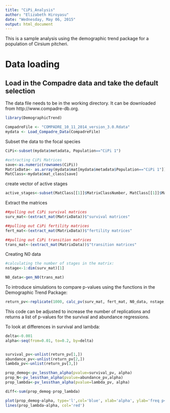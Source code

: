 ```yaml
---
title: "CiPi_Analysis"
author: "Elizabeth Hiroyasu"
date: "Wednesday, May 06, 2015"
output: html_document
---
```


This is a sample analysis using the demographic trend package for a population of Cirsium pitcheri.

# Data loading
## Load in the Compadre data and take the default selection
The data file needs to be in the working directory. It can be downloaded from http://www.compadre-db.org.


```r
library(DemographicTrend)

CompadreFile <- "COMPADRE_10_11_2014_version_3.0.Rdata"
mydata <- Load_Compadre_Data(CompadreFile)
```


Subset the data to the focal species
```r
CiPi<-subset(mydata$metadata, Population=="CiPi 1")

#extracting CiPi Matrices
save<-as.numeric(rownames(CiPi))
MatrixData<- as.array(mydata$mat[mydata$metadata$Population=="CiPi 1"])
MatClass<-mydata$mat_class[save]
```

create vector of active stages
```r
active_stages<-subset(MatClass[[1]]$MatrixClassNumber, MatClass[[1]]$MatrixClassOrganized=='active')
```


Extract the matrices
```r
##pulling out CiPi survival matrices
surv_mat<-(extract_mat(MatrixData))$"survival matrices"

##pulling out CiPi fertility matrices
fert_mat<-(extract_mat(MatrixData))$"fertility matrices"

##pulling out CiPi transition matrices
trans_mat<-(extract_mat(MatrixData))$"transition matrices"
```


Creating N0 data
```r
#calculating the number of stages in the matrix:
nstage<-1:dim(surv_mat)[1]

N0_data<-gen_N0(trans_mat)

```

To introduce simulations to compare p-values using the functions in the Demographic Trend Package:
```r
return_pv<-replicate(1000, calc_pv(surv_mat, fert_mat, N0_data, nstage, years=1:10, stage2mod=1:3, beta=0.01))

```
This code can be adjusted to increase the number of replications and returns a list of p-values for the survival and abundance regressions.

To look at differences in survival and lambda:
```r
delta<-0.001
alpha<-seq(from=0.01, to=0.2, by=delta)


survival_pv<-unlist(return_pv[1,])
abundance_pv<-unlist(return_pv[2,])
lambda_pv<-unlist(return_pv[3,])

prop_demog<-pv_lessthan_alpha(pvalue=survival_pv, alpha)
prop_N<-pv_lessthan_alpha(pvalue=abundance_pv,alpha)
prop_lambda<-pv_lessthan_alpha(pvalue=lambda_pv, alpha)

diff<-sum(prop_demog-prop_lambda)
```

```r
plot(prop_demog~alpha, type='l',col='blue', xlab='alpha', ylab='freq p<alpha', main='Frequency p is less than alpha')
lines(prop_lambda~alpha, col='red')
```
